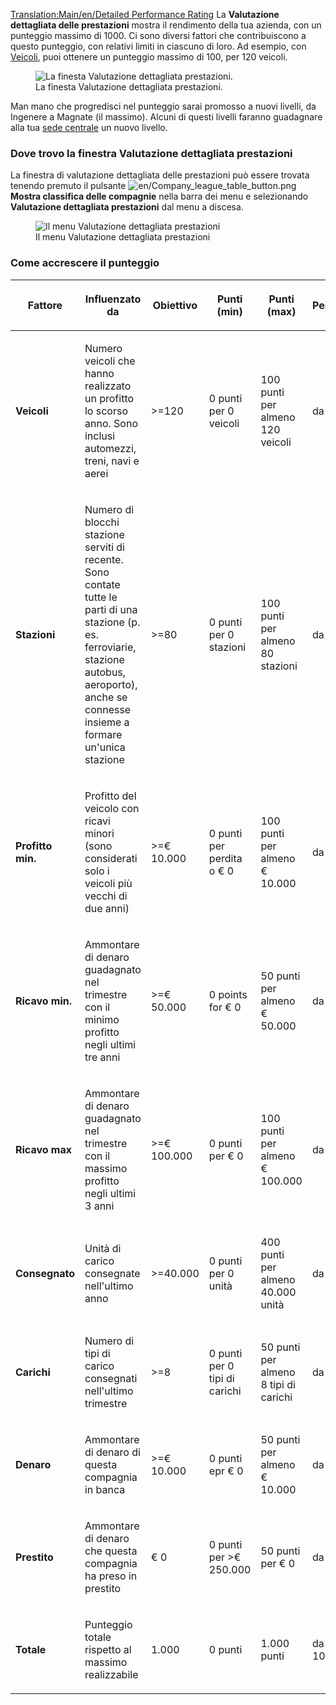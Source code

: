 [[Translation:Main/en/Detailed Performance Rating]]
La  '''Valutazione dettagliata delle prestazioni''' mostra il rendimento della tua azienda, con un punteggio massimo di 1000. Ci sono diversi fattori che contribuiscono a questo punteggio, con relativi limiti in ciascuno di loro. Ad esempio, con [[Main/it/Veicoli|Veicoli]], puoi ottenere un punteggio massimo di 100, per 120 veicoli.

[[File:it/Performancerating.png|center|frame|La finesta Valutazione dettagliata prestazioni.]]

Man mano che progredisci nel punteggio sarai promosso a nuovi livelli, da Ingenere a Magnate (il massimo). Alcuni di questi livelli faranno guadagnare alla tua [[Main/it/Sede centrale|sede centrale]] un nuovo livello.

=== Dove trovo la finestra Valutazione dettagliata prestazioni ===
La finestra di valutazione dettagliata delle prestazioni può essere trovata tenendo premuto il pulsante [[File:en/Company league table button.png]] '''Mostra classifica delle compagnie''' nella barra dei menu e selezionando '''Valutazione dettagliata prestazioni''' dal menu a discesa.


[[File:it/Menu detailed performance rating.png|center|frame|Il menu Valutazione dettagliata prestazioni]]

=== Come accrescere il punteggio ===

{|{{en/Wikitable}} 
|- style="background:#efefef; "
!Fattore !! Influenzato da !! Obiettivo !! Punti (min) !! Punti (max) !! Percentuale 
|-
|'''Veicoli'''||style="width: 300px;"|Numero veicoli che hanno realizzato un profitto lo scorso anno. Sono inclusi automezzi, treni, navi e aerei ||>=120||0 punti per 0 veicoli||100 punti per almeno 120 veicoli||da 0 a 10%
|-
|'''Stazioni'''||Numero di blocchi stazione serviti di recente. Sono contate tutte le parti di una stazione (p. es. ferroviarie, stazione autobus, aeroporto), anche se connesse insieme a formare un'unica stazione||>=80||0 punti per 0 stazioni||100 punti per almeno 80 stazioni||da 0 a 10%
|-
|'''Profitto min.'''||Profitto del veicolo con ricavi minori (sono considerati solo i veicoli più vecchi di due anni)||>=€ 10.000||0 punti per perdita o € 0||100 punti per almeno € 10.000||da 0 a 10%
|-
|'''Ricavo min.'''||Ammontare di denaro guadagnato nel trimestre con il minimo profitto negli ultimi tre anni||>=€ 50.000||0 points for € 0||50 punti per almeno € 50.000||da 0 a 5%
|-
|'''Ricavo max'''||Ammontare di denaro guadagnato nel trimestre con il massimo profitto negli ultimi 3 anni||>=€ 100.000||0 punti per € 0||100 punti per almeno € 100.000||da 0 a 10%
|-
|'''Consegnato'''||Unità di carico consegnate nell'ultimo anno||>=40.000||0 punti per 0 unità||400 punti per almeno 40.000 unità||da 0 a 40%
|-
|'''Carichi'''||Numero di tipi di carico consegnati nell'ultimo trimestre||>=8||0 punti per 0 tipi di carichi||50 punti per almeno 8 tipi di carichi ||da 0 a 5% 
|-
|'''Denaro'''||Ammontare di denaro di questa compagnia in banca||>=€ 10.000||0 punti epr € 0||50 punti per almeno € 10.000||da 0 a 5%
|-
|'''Prestito'''||Ammontare di denaro che questa compagnia ha preso in prestito||€ 0||0 punti per >€ 250.000||50 punti per € 0||da 0 a 5%%
|- style="background:#efefef"
|'''Totale''' || Punteggio totale rispetto al massimo realizzabile ||1.000|| 0 punti || 1.000 punti || da 0 a 100%
|}